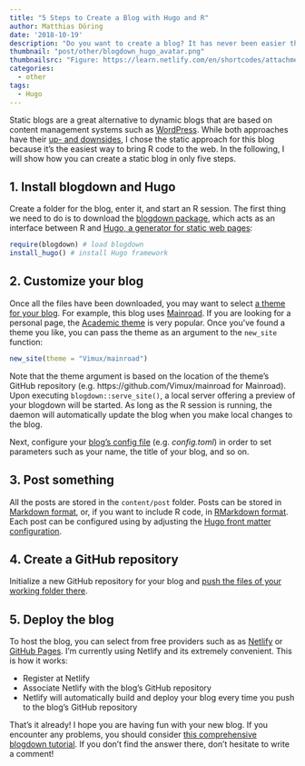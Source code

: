 ```yaml
---
title: "5 Steps to Create a Blog with Hugo and R"
author: Matthias Döring
date: '2018-10-19'
description: "Do you want to create a blog? It has never been easier than using Hugo, a static website generator. This post explores how it is possible to have a website up and running in only 5 simple steps."
thumbnail: "post/other/blogdown_hugo_avatar.png"
thumbnailsrc: "Figure: https://learn.netlify.com/en/shortcodes/attachments/" 
categories:
  - other
tags:
  - Hugo
---
```


Static blogs are a great alternative to dynamic blogs that are based on content management systems such as [WordPress](https://wordpress.com/). While both approaches have their [up- and downsides](https://weblog.masukomi.org/2015/10/18/static-vs-dynamic-blogging/), I chose the static approach for this blog because it's the easiest way to bring R code to the web. In the following, I will show how you can create a static blog in only five steps. 
<!--more-->

## 1. Install blogdown and Hugo

Create a folder for the blog, enter it, and start an R session. The first thing we need to do is to download the [blogdown package](https://bookdown.org/yihui/blogdown/), which acts as an interface between R and [Hugo, a generator for static web pages](https://gohugo.io/):

```r
require(blogdown) # load blogdown
install_hugo() # install Hugo framework
```

## 2. Customize your blog
Once all the files have been downloaded, you may want to select [a theme for your blog](https://themes.gohugo.io/). For example, this blog uses [Mainroad](https://themes.gohugo.io/Mainroad/). If you are looking for a personal page, the [Academic theme](https://themes.gohugo.io/academic/) is very popular. Once you've found a theme you like, you can pass the theme as an argument to the `new_site` function:

```r
new_site(theme = "Vimux/mainroad")
```

Note that the theme argument is based on the location of the theme's GitHub repository (e.g. https://github.com/Vimux/mainroad for Mainroad).
Upon executing `blogdown::serve_site()`, a local server offering a preview of your blogdown will be started. As long as the R session is running, the daemon will automatically update the blog when you make local changes to the blog.

Next, configure your [blog's config file](https://gohugo.io/getting-started/configuration/) (e.g. *config.toml*) in order to set parameters such as your name, the title of your blog, and so on.

## 3. Post something

All the posts are stored in the `content/post` folder. Posts can be stored in [Markdown format](https://github.com/adam-p/markdown-here/wiki/Markdown-Cheatsheet), or, if you want to include R code, in [RMarkdown format](https://www.rstudio.com/wp-content/uploads/2015/02/rmarkdown-cheatsheet.pdf). Each post can be configured using by adjusting the [Hugo front matter configuration](https://gohugo.io/content-management/front-matter/). 

## 4. Create a GitHub repository

Initialize a new GitHub repository for your blog and [push the files of your working folder there](https://help.github.com/articles/adding-an-existing-project-to-github-using-the-command-line/).

## 5. Deploy the blog 

To host the blog, you can select from free providers such as as [Netlify](https://www.netlify.com/) or [GitHub Pages](https://pages.github.com/). I'm currently using Netlify and its extremely convenient. This is how it works:

* Register at Netlify
* Associate Netlify with the blog's GitHub repository
* Netlify will automatically build and deploy your blog every time you push to the blog's GitHub repository

That's it already! I hope you are having fun with your new blog. If you encounter any problems, you should consider [this comprehensive blogdown tutorial](https://notes.peter-baumgartner.net/tutorial/blogdown-tutorial-part-1/). If you don't find the answer there, don't hesitate to write a comment!

